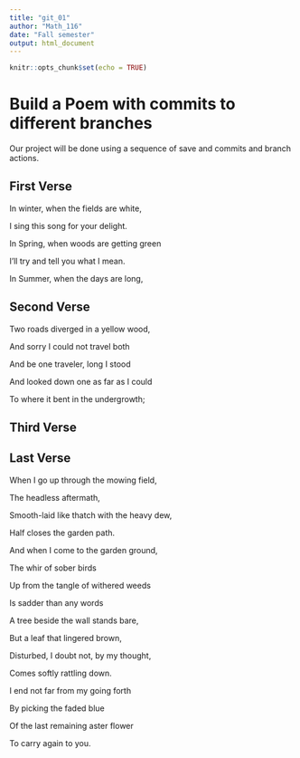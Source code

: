 ---
title: "git_01"
author: "Math_116"
date: "Fall semester"
output: html_document
---

```{r setup, include=FALSE}
knitr::opts_chunk$set(echo = TRUE)
```
# Build a Poem with commits to different branches
Our project will be done using a sequence of save and commits and branch actions.
<!-- Do not modify or change any text in "!--" bracketed areas such as this --- these are instructions to
you, if you change any of this the git program will notice it and compromise your git merging strategy !-->

## First Verse 
<!--Put the first five lines of a poem by Lewis Carrol in this section!-->
In winter, when the fields are white,

I sing this song for your delight.

In Spring, when woods are getting green

I’ll try and tell you what I mean.

In Summer, when the days are long,

## Second Verse
<!--Put the first five lines of a poem by Robert Frost here!-->
Two roads diverged in a yellow wood,

And sorry I could not travel both

And be one traveler, long I stood

And looked down one as far as I could

To where it bent in the undergrowth;

## Third Verse
<!--Put the first two verses of The Walrus and the Carpenter here!-->

## Last Verse
<!--Put a short poem of your choice 8-20 lines,here!-->
When I go up through the mowing field,

The headless aftermath,

Smooth-laid like thatch with the heavy dew,

Half closes the garden path.

And when I come to the garden ground,

The whir of sober birds

Up from the tangle of withered weeds

Is sadder than any words

A tree beside the wall stands bare,

But a leaf that lingered brown,

Disturbed, I doubt not, by my thought,

Comes softly rattling down.

I end not far from my going forth

By picking the faded blue

Of the last remaining aster flower

To carry again to you.